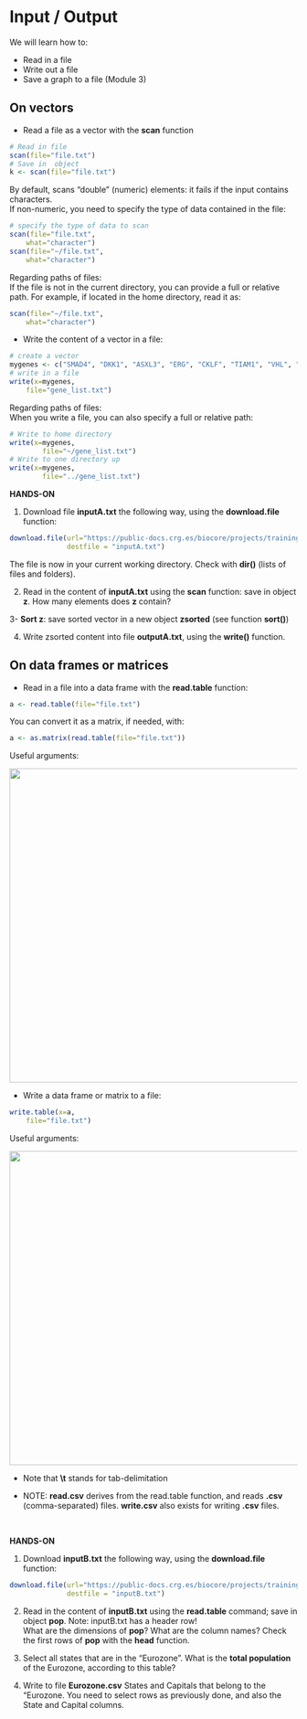 # Input / Output

We will learn how to:

* Read in a file
* Write out a file
* Save a graph to a file (Module 3)

## On vectors

* Read a file as a vector with the **scan** function

```r
# Read in file
scan(file="file.txt")
# Save in  object
k <- scan(file="file.txt")
```

By default, scans "double" (numeric) elements: it fails if the input contains characters.<br>
If non-numeric, you need to specify the type of data contained in the file: 

```r
# specify the type of data to scan
scan(file="file.txt", 
	what="character")
scan(file="~/file.txt", 
	what="character")
```

Regarding paths of files:<br>
If the file is not in the current directory, you can provide a full or relative path. For example, if located in the home directory, read it as:

```r
scan(file="~/file.txt", 
	what="character")
```

* Write the content of a vector in a file:

```r
# create a vector
mygenes <- c("SMAD4", "DKK1", "ASXL3", "ERG", "CKLF", "TIAM1", "VHL", "BTD", "EMP1", "MALL", "PAX3")
# write in a file
write(x=mygenes, 
	file="gene_list.txt")
```

Regarding paths of files:<br>
When you write a file, you can also specify a full or relative path:

```r
# Write to home directory
write(x=mygenes,
        file="~/gene_list.txt")
# Write to one directory up
write(x=mygenes,
        file="../gene_list.txt")
```

**HANDS-ON**

1. Download file **inputA.txt** the following way, using the **download.file** function:

```r
download.file(url="https://public-docs.crg.es/biocore/projects/training/R_introduction_2021/inputA.txt",
              destfile = "inputA.txt")

```
The file is now in your current working directory. Check with **dir()** (lists of files and folders).

2. Read in the content of **inputA.txt** using the **scan** function: save in object **z**.
How many elements does **z** contain?

3- **Sort z**: save sorted vector in a new object **zsorted** (see function **sort()**)

4. Write zsorted content into file **outputA.txt**, using the **write()** function.



## On data frames or matrices

* Read in a file into a data frame with the **read.table** function:

```r
a <- read.table(file="file.txt")
```

You can convert it as a matrix, if needed, with:

```r
a <- as.matrix(read.table(file="file.txt"))
```


Useful arguments:

<a href="https://biocorecrg.github.io/CRG_RIntroduction_2021/images/readtable.png"><img src="images/readtable.png" width="550/"></a>

* Write a data frame or matrix to a file:

```r
write.table(x=a,
	file="file.txt")
```

Useful arguments:

<a href="https://biocorecrg.github.io/CRG_RIntroduction_2021/images/writetable.png"><img src="images/writetable.png" width="550/"></a>

* Note that **\\t** stands for tab-delimitation

* NOTE: **read.csv** derives from the read.table function, and reads **.csv** (comma-separated) files. **write.csv** also exists for writing **.csv** files.

<br>

**HANDS-ON**

1. Download **inputB.txt** the following way, using the **download.file** function:

```r
download.file(url="https://public-docs.crg.es/biocore/projects/training/R_introduction_2021/inputB.txt",
              destfile = "inputB.txt")
```

2. Read in the content of **inputB.txt** using the **read.table** command; save in object **pop**. Note: inputB.txt has a header row!<br>
What are the dimensions of **pop**? What are the column names? Check the first rows of **pop** with the **head** function.

3. Select all states that are in the "Eurozone". What is the **total population** of the Eurozone, according to this table?

4. Write to file **Eurozone.csv** States and Capitals that belong to the "Eurozone. You need to select rows as previously done, and also the State and Capital columns.
